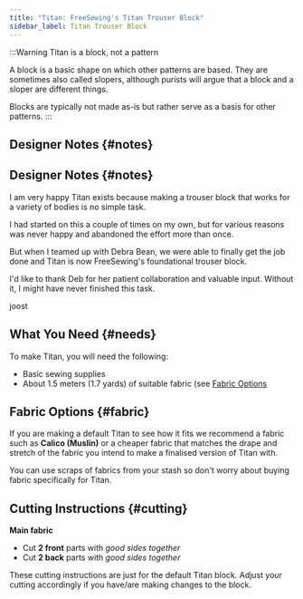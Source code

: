 ```yaml
---
title: "Titan: FreeSewing's Titan Trouser Block"
sidebar_label: Titan Trouser Block
---
```



:::Warning Titan is a block, not a pattern

A block is a basic shape on which other patterns are based. They are sometimes
also called slopers, although purists will argue that a block and a sloper are
different things.

Blocks are typically not made as-is but rather serve as a basis for other
patterns.
:::

<DocusaurusDoc>
  <DesignInfo design="titan" noDocsLink />
</DocusaurusDoc>

## Designer Notes {#notes}

<Notes />

## Designer Notes {#notes}

I am very happy Titan exists because making a trouser block that works for a
variety of bodies is no simple task.

I had started on this a couple of times on my own, but for various reasons was
never happy and abandoned the effort more than once.

But when I teamed up with Debra Bean, we were able to finally get the job done
and Titan is now FreeSewing's foundational trouser block.

I'd like to thank Deb for her patient collaboration and valuable input.
Without it, I might have never finished this task.

joost

## What You Need {#needs}

To make Titan, you will need the following:

- Basic sewing supplies
- About 1.5 meters (1.7 yards) of suitable fabric (see [Fabric
  Options](#fabric)

## Fabric Options {#fabric}

If you are making a default Titan to see how it fits we recommend a fabric such
as **Calico (Muslin)** or a cheaper fabric that matches the drape and stretch
of the fabric you intend to make a finalised version of Titan with.

You can use scraps of fabrics from your stash so don't worry about buying
fabric specifically for Titan.

## Cutting Instructions {#cutting}

**Main fabric**

- Cut **2 front** parts with _good sides together_
- Cut **2 back** parts with _good sides together_

These cutting instructions are just for the default Titan block. Adjust your
cutting accordingly if you have/are making changes to the block.

